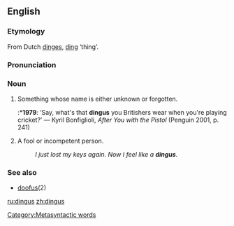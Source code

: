 ==English==
===Etymology===
From Dutch [[dinges]], [[ding]] ‘thing’.

===Pronunciation===
{{IPA|/ˈdɪŋgəs/}}

===Noun===
{{en-noun|es}}

# Something whose name is either unknown or forgotten. [[Category:Metasyntactic words]]
#:*'''1979''': ‘Say, what's that '''dingus''' you Britishers wear when you're playing cricket?’ — Kyril Bonfiglioli, ''After You with the Pistol'' (Penguin 2001, p. 241)
# A fool or incompetent person.
#: ''I just lost my keys again.  Now I feel like a '''dingus'''.''

===See also===
*[[doofus]](2)

[[ru:dingus]]
[[zh:dingus]]